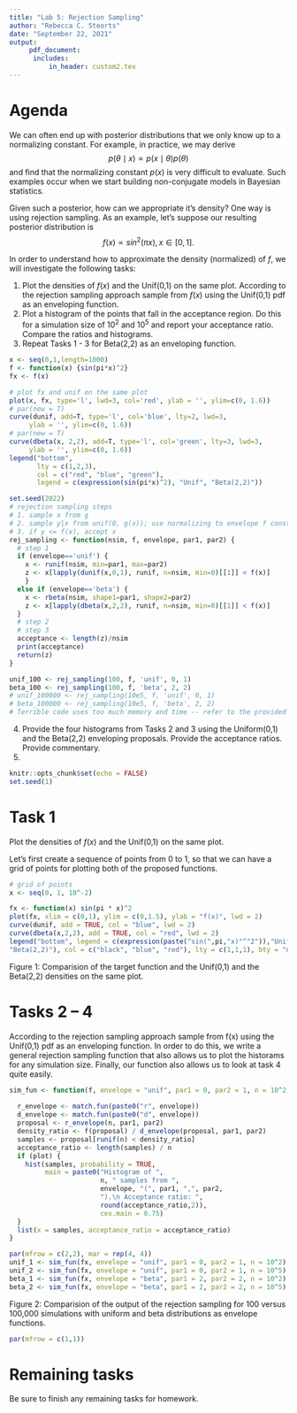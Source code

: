 ```yaml
---
title: "Lab 5: Rejection Sampling"
author: "Rebecca C. Steorts"
date: "September 22, 2021"
output: 
     pdf_document:
      includes: 
          in_header: custom2.tex
---
```


# Agenda

We can often end up with posterior distributions that we only know up to a normalizing constant. For example, in practice, we may derive $$p(\theta \mid x) \propto p(x\mid \theta) p(\theta)$$ and find that the normalizing constant $p(x)$ is very difficult to evaluate. Such examples occur when we start building non-conjugate models in Bayesian statistics. 

Given such a posterior, how can we appropriate it's density? One way is using rejection sampling. As an example, let's suppose our resulting posterior distribution is  $$f(x) \propto sin^2(\pi x), x \in [0,1].$$

In order to understand how to approximate the density (normalized) of $f$, we will investigate the following tasks:


1. Plot the densities of $f(x)$ and the Unif(0,1) on the same plot. 
 According to the rejection sampling approach sample from $f(x)$ using the Unif(0,1) pdf as an enveloping function.
2.  Plot a histogram of the points that fall in the acceptance region. Do this for a simulation size of $10^2$ and $10^5$ and report your acceptance ratio. Compare the ratios and histograms.
3.  Repeat Tasks 1 - 3 for  Beta(2,2) as an enveloping function. 

```r
x <- seq(0,1,length=1000)
f <- function(x) {sin(pi*x)^2}
fx <- f(x)

# plot fx and unif on the same plot
plot(x, fx, type='l', lwd=3, col='red', ylab = '', ylim=c(0, 1.6))
# par(new = T)
curve(dunif, add=T, type='l', col='blue', lty=2, lwd=3,
     ylab = '', ylim=c(0, 1.6))
# par(new = T)
curve(dbeta(x, 2,2), add=T, type='l', col='green', lty=3, lwd=3, 
     ylab = '', ylim=c(0, 1.6))
legend("bottom", 
       lty = c(1,2,3), 
       col = c("red", "blue", "green"),
       legend = c(expression(sin(pi*x)^2), "Unif", "Beta(2,2)"))
```


```r
set.seed(2022)
# rejection sampling steps
# 1. sample x from g
# 2. sample y|x from unif(0, g(x)); use normalizing to envelope f constant if needed
# 3. if y <= f(x), accept x
rej_sampling <- function(nsim, f, envelope, par1, par2) {
  # step 1
  if (envelope=='unif') {
    x <- runif(nsim, min=par1, max=par2)
    z <- x[lapply(dunif(x,0,1), runif, n=nsim, min=0)[[1]] < f(x)]
    } 
  else if (envelope=='beta') {
    x <- rbeta(nsim, shape1=par1, shape2=par2)
    z <- x[lapply(dbeta(x,2,2), runif, n=nsim, min=0)[[1]] < f(x)]
  }
  # step 2
  # step 3
  acceptance <- length(z)/nsim
  print(acceptance)
  return(z)
}

unif_100 <- rej_sampling(100, f, 'unif', 0, 1)
beta_100 <- rej_sampling(100, f, 'beta', 2, 2)
# unif_100000 <- rej_sampling(10e5, f, 'unif', 0, 1)
# beta_100000 <- rej_sampling(10e5, f, 'beta', 2, 2)
# Terrible code uses too much memory and time -- refer to the provided code

```


4.  Provide the four histograms from Tasks 2 and 3 using the Uniform(0,1) and the Beta(2,2) enveloping proposals. Provide the acceptance ratios. Provide commentary. 
5.  \textcolor{red}{(i) Do you recommend the Uniform or the Beta(2,2) as a better enveloping function (or are they about the same)? (ii) If you were to try and find an enveloping function that had a high acceptance ratio, which one would you try and why? For part (ii), either back up your choice using a small paragraph or (ii) empirically illustrate that it's better. (If you wanted to go above and beyond, you could do both, which is highly encouraged and would really prepare you for the exam!) }


```r
knitr::opts_chunk$set(echo = FALSE)
set.seed(1)
```


# Task 1

Plot the densities of $f(x)$ and the Unif(0,1) on the same plot. 

Let's first create a sequence of points from 0 to 1, so that we can have a grid of points for plotting both of the proposed functions. 

```r
# grid of points
x <- seq(0, 1, 10^-2)
```

```r
fx <- function(x) sin(pi * x)^2
plot(fx, xlim = c(0,1), ylim = c(0,1.5), ylab = "f(x)", lwd = 2)
curve(dunif, add = TRUE, col = "blue", lwd = 2)
curve(dbeta(x,2,2), add = TRUE, col = "red", lwd = 2)
legend("bottom", legend = c(expression(paste("sin(",pi,"x)"^"2")),"Unif(0,1)",
"Beta(2,2)"), col = c("black", "blue", "red"), lty = c(1,1,1), bty = "n", cex = 1.1, lwd = 2)
```

Figure 1: Comparision of the target function and the Unif(0,1) and the Beta(2,2) densities on the same plot.

# Tasks 2 -- 4

According to the rejection sampling approach sample from f(x) using the Unif(0,1) pdf as an enveloping function. In order to do this, we write a general rejection sampling function that also allows us to plot the historams for any simulation size. Finally, our function also allows us to look at task 4 quite easily. 

```r
sim_fun <- function(f, envelope = "unif", par1 = 0, par2 = 1, n = 10^2, plot = TRUE){
  
  r_envelope <- match.fun(paste0("r", envelope))
  d_envelope <- match.fun(paste0("d", envelope))
  proposal <- r_envelope(n, par1, par2)
  density_ratio <- f(proposal) / d_envelope(proposal, par1, par2)
  samples <- proposal[runif(n) < density_ratio]
  acceptance_ratio <- length(samples) / n
  if (plot) {
    hist(samples, probability = TRUE, 
         main = paste0("Histogram of ", 
                       n, " samples from ", 
                       envelope, "(", par1, ",", par2,
                       ").\n Acceptance ratio: ",
                       round(acceptance_ratio,2)), 
                       cex.main = 0.75)
  }
  list(x = samples, acceptance_ratio = acceptance_ratio)
}
```

```r
par(mfrow = c(2,2), mar = rep(4, 4))
unif_1 <- sim_fun(fx, envelope = "unif", par1 = 0, par2 = 1, n = 10^2) 
unif_2 <- sim_fun(fx, envelope = "unif", par1 = 0, par2 = 1, n = 10^5)
beta_1 <- sim_fun(fx, envelope = "beta", par1 = 2, par2 = 2, n = 10^2) 
beta_2 <- sim_fun(fx, envelope = "beta", par1 = 2, par2 = 2, n = 10^5)
```

Figure 2: Comparision of the output of the rejection sampling for 100 versus 100,000 simulations with uniform and beta distributions as envelope functions.

```r
par(mfrow = c(1,1))
```

# Remaining tasks

Be sure to finish any remaining tasks for homework. 

